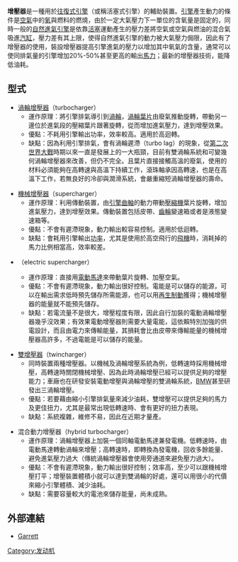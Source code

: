 '''增壓器'''是一種用於[[往复式发动机|往復式引擎]]（或稱活塞式引擎）的輔助裝置。[[引擎|引擎]]產生動力的條件是[[空氣|空氣]]中的[[氧|氧]]與燃料的燃燒，由於一定大氣壓力下一單位的含氧量是固定的，同時一般的[[自然进气发动机|自然進氣引擎]]是依靠[[活塞|活塞]]運動產生的壓力差將空氣或空氣與燃油的混合氣吸進[[汽缸|汽缸]]，壓力差有其上限，使得自然進氣引擎的動力被大氣壓力侷限，因此有了增壓器的使用，裝設增壓器提高引擎進氣的壓力以增加其中氧氣的含量，通常可以使同排氣量的引擎增加20%-50%甚至更高的輸出[[馬力|馬力]]；最新的增壓器技術，能降低油耗。

==型式==
*[[渦輪增壓器|渦輪增壓器]]（turbocharger）
**運作原理：將引擎排氣導引到[[渦輪|渦輪]]，[[渦輪葉片|渦輪葉片]]由廢氣推動旋轉，帶動另一邊位於進氣段的壓縮葉片跟著旋轉，從而增加進氣壓力，達到增壓效果。
**優點：不耗用引擎輸出功率，效率較高。適用於高迴轉。
**缺點：因為利用引擎排氣，會有渦輪遲滯（turbo lag）的現象，從[[第二次世界大戰|第二次世界大戰]]時期以來一直是發展上的一大瓶頸，目前有雙渦輪系統和可變幾何渦輪增壓器來改善，但仍不完全。且葉片直接接觸高溫的廢氣，使用的材料必須能夠在高轉速與高溫下持續工作，滾珠軸承因高轉速，也是在高溫下工作，若無良好的冷卻與潤滑系統，會嚴重縮短渦輪增壓器的壽命。

*[[機械增壓器|機械增壓器]]（supercharger）
**運作原理：利用傳動裝置，由[[引擎|引擎]][[曲軸|曲軸]]的動力帶動[[壓縮機|壓縮機]]葉片旋轉，增加進氣壓力，達到增壓效果。傳動裝置包括皮帶、[[齒輪|齒輪]]變速箱或者是液態變速箱等。
**優點：不會有遲滯現象，動力輸出較容易控制。適用於低迴轉。
**缺點：會耗用引擎輸出[[功率|功率]]，尤其是使用於高空飛行的[[飛機|飛機]]時，消耗掉的馬力比例相當高，效率較差。

*{{le|電動增壓器|Electric supercharger}}（electric supercharger）
**運作原理：直接用[[電動馬達|電動馬達]]來帶動葉片旋轉、加壓空氣。
**優點：不會有遲滯現象，動力輸出很好控制。電能是可以儲存的能源，可以在輸出需求低時預先儲存所需能源，也可以用[[再生制動|再生制動]]獲得；機械增壓器的能量就不能預先儲存。
**缺點：若電流量不是很大，增壓程度有限，因此自行加裝的電動渦輪增壓器幾乎沒效果；有效果電動增壓器則需要大量電能，這依賴特別加強的供電設計，而且由電力來傳輸能量，其損耗會比由皮帶來傳輸能量的機械增壓器高許多，不過電能是可以儲存的能量。

*[[雙增壓器|雙增壓器]]（twincharger）
**同時裝置兩種增壓器。以機械及渦輪增壓系統為例，低轉速時採用機械增壓，高轉速時關閉機械增壓、因為此時渦輪增壓已經可以提供足夠的增壓能力；車廠也在研發安裝電動增壓與渦輪增壓的雙渦輪系統，[[BMW|BMW]]甚至研發出三渦輪增壓。
**優點：若要藉由縮小引擎排氣量來減少油耗，雙增壓可以提供足夠的馬力及更佳扭力，尤其是最常出現低轉速時、會有更好的扭力表現。
**缺點：系統複雜，維修不易，因此在近期才量產。

*混合動力增壓器（hybrid turbocharger）
**運作原理：渦輪增壓器上加裝一個同軸電動馬達兼發電機。低轉速時，由電動馬達轉動渦輪來增壓；高轉速時，即轉換為發電機，回收多餘能量、避免進氣壓力過大（傳統渦輪增壓器會使用旁通道來避免壓力過大）。
**優點：不會有遲滯現象，動力輸出很好控制；效率高，至少可以跟機械增壓打平；增壓裝置體積小就可以達到雙渦輪的好處，還可以用很小的代價來縮小引擎體積、減少油耗。
**缺點：需要容量較大的電池來儲存能量，尚未成熟。

== 外部連結 ==
* [https://web.archive.org/web/20050511003340/http://www.honeywell.com/sites/ts/tt/ Garrett]

[[Category:发动机|Category:发动机]]